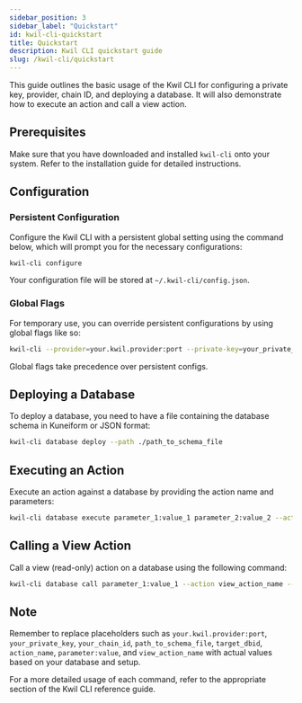 ```yaml
---
sidebar_position: 3
sidebar_label: "Quickstart"
id: kwil-cli-quickstart
title: Quickstart
description: Kwil CLI quickstart guide
slug: /kwil-cli/quickstart
---
```


This guide outlines the basic usage of the Kwil CLI for configuring a private key, provider, chain ID, and deploying a database. It will also demonstrate how to execute an action and call a view action.

## Prerequisites

Make sure that you have downloaded and installed `kwil-cli` onto your system. Refer to the installation guide for detailed instructions.

## Configuration

### Persistent Configuration

Configure the Kwil CLI with a persistent global setting using the command below, which will prompt you for the necessary configurations:

```bash
kwil-cli configure
```

Your configuration file will be stored at `~/.kwil-cli/config.json`.

### Global Flags

For temporary use, you can override persistent configurations by using global flags like so:

```bash
kwil-cli --provider=your.kwil.provider:port --private-key=your_private_key --chain-id=your_chain_id
```

Global flags take precedence over persistent configs.

## Deploying a Database

To deploy a database, you need to have a file containing the database schema in Kuneiform or JSON format:

```bash
kwil-cli database deploy --path ./path_to_schema_file
```

## Executing an Action

Execute an action against a database by providing the action name and parameters:

```bash
kwil-cli database execute parameter_1:value_1 parameter_2:value_2 --action action_name --dbid target_dbid
```

## Calling a View Action

Call a view (read-only) action on a database using the following command:

```bash
kwil-cli database call parameter_1:value_1 --action view_action_name --dbid target_dbid
```

## Note

Remember to replace placeholders such as `your.kwil.provider:port`, `your_private_key`, `your_chain_id`,  `path_to_schema_file`, `target_dbid`, `action_name`, `parameter:value`, and `view_action_name` with actual values based on your database and setup.

For a more detailed usage of each command, refer to the appropriate section of the Kwil CLI reference guide.
